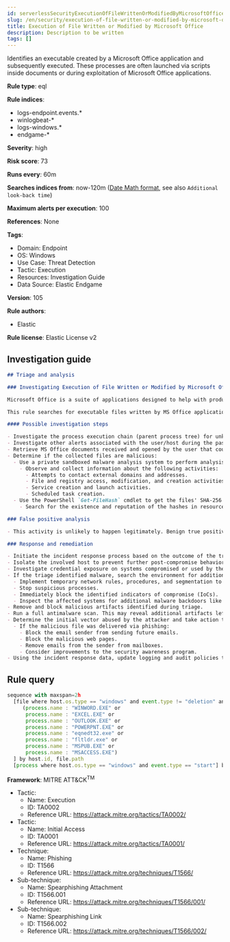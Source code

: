 ```yaml
---
id: serverlessSecurityExecutionOfFileWrittenOrModifiedByMicrosoftOffice
slug: /en/security/execution-of-file-written-or-modified-by-microsoft-office
title: Execution of File Written or Modified by Microsoft Office
description: Description to be written
tags: []
---
```


<div id="execution-of-file-written-or-modified-by-microsoft-office"></div>

Identifies an executable created by a Microsoft Office application and subsequently executed. These processes are often launched via scripts inside documents or during exploitation of Microsoft Office applications.

**Rule type**: eql

**Rule indices**: 

* logs-endpoint.events.*
* winlogbeat-*
* logs-windows.*
* endgame-*

**Severity**: high

**Risk score**: 73

**Runs every**: 60m

**Searches indices from**: now-120m ([Date Math format](((ref))/common-options.html#date-math), see also <DocLink id="serverlessSecurityRulesUiCreate" section="set-the-rules-schedule">`Additional look-back time`</DocLink>)

**Maximum alerts per execution**: 100

**References**: None

**Tags**: 

* Domain: Endpoint
* OS: Windows
* Use Case: Threat Detection
* Tactic: Execution
* Resources: Investigation Guide
* Data Source: Elastic Endgame

**Version**: 105

**Rule authors**: 

* Elastic

**Rule license**: Elastic License v2

## Investigation guide

```markdown
## Triage and analysis

### Investigating Execution of File Written or Modified by Microsoft Office

Microsoft Office is a suite of applications designed to help with productivity and completing common tasks on a computer. You can create and edit documents containing text and images, work with data in spreadsheets and databases, and create presentations and posters. As it is some of the most-used software across companies, MS Office is frequently targeted for initial access. It also has a wide variety of capabilities that attackers can take advantage of.

This rule searches for executable files written by MS Office applications executed in sequence. This is most likely the result of the execution of malicious documents or exploitation for initial access or privilege escalation. This rule can also detect suspicious processes masquerading as the MS Office applications.

#### Possible investigation steps

- Investigate the process execution chain (parent process tree) for unknown processes. Examine their executable files for prevalence, whether they are located in expected locations, and if they are signed with valid digital signatures.
- Investigate other alerts associated with the user/host during the past 48 hours.
- Retrieve MS Office documents received and opened by the user that could cause this behavior. Common locations include, but are not limited to, the Downloads and Document folders and the folder configured at the email client.
- Determine if the collected files are malicious:
  - Use a private sandboxed malware analysis system to perform analysis.
    - Observe and collect information about the following activities:
      - Attempts to contact external domains and addresses.
      - File and registry access, modification, and creation activities.
      - Service creation and launch activities.
      - Scheduled task creation.
  - Use the PowerShell `Get-FileHash` cmdlet to get the files' SHA-256 hash values.
    - Search for the existence and reputation of the hashes in resources like VirusTotal, Hybrid-Analysis, CISCO Talos, Any.run, etc.

### False positive analysis

- This activity is unlikely to happen legitimately. Benign true positives (B-TPs) can be added as exceptions if necessary.

### Response and remediation

- Initiate the incident response process based on the outcome of the triage.
- Isolate the involved host to prevent further post-compromise behavior.
- Investigate credential exposure on systems compromised or used by the attacker to ensure all compromised accounts are identified. Reset passwords for these accounts and other potentially compromised credentials, such as email, business systems, and web services.
- If the triage identified malware, search the environment for additional compromised hosts.
  - Implement temporary network rules, procedures, and segmentation to contain the malware.
  - Stop suspicious processes.
  - Immediately block the identified indicators of compromise (IoCs).
  - Inspect the affected systems for additional malware backdoors like reverse shells, reverse proxies, or droppers that attackers could use to reinfect the system.
- Remove and block malicious artifacts identified during triage.
- Run a full antimalware scan. This may reveal additional artifacts left in the system, persistence mechanisms, and malware components.
- Determine the initial vector abused by the attacker and take action to prevent reinfection through the same vector.
  - If the malicious file was delivered via phishing:
    - Block the email sender from sending future emails.
    - Block the malicious web pages.
    - Remove emails from the sender from mailboxes.
    - Consider improvements to the security awareness program.
- Using the incident response data, update logging and audit policies to improve the mean time to detect (MTTD) and the mean time to respond (MTTR).

```

## Rule query

```js
sequence with maxspan=2h
  [file where host.os.type == "windows" and event.type != "deletion" and file.extension : "exe" and
     (process.name : "WINWORD.EXE" or
      process.name : "EXCEL.EXE" or
      process.name : "OUTLOOK.EXE" or
      process.name : "POWERPNT.EXE" or
      process.name : "eqnedt32.exe" or
      process.name : "fltldr.exe" or
      process.name : "MSPUB.EXE" or
      process.name : "MSACCESS.EXE")
  ] by host.id, file.path
  [process where host.os.type == "windows" and event.type == "start"] by host.id, process.executable

```

**Framework**: MITRE ATT&CK<sup>TM</sup>

* Tactic:
    * Name: Execution
    * ID: TA0002
    * Reference URL: https://attack.mitre.org/tactics/TA0002/
* Tactic:
    * Name: Initial Access
    * ID: TA0001
    * Reference URL: https://attack.mitre.org/tactics/TA0001/
* Technique:
    * Name: Phishing
    * ID: T1566
    * Reference URL: https://attack.mitre.org/techniques/T1566/
* Sub-technique:
    * Name: Spearphishing Attachment
    * ID: T1566.001
    * Reference URL: https://attack.mitre.org/techniques/T1566/001/
* Sub-technique:
    * Name: Spearphishing Link
    * ID: T1566.002
    * Reference URL: https://attack.mitre.org/techniques/T1566/002/

